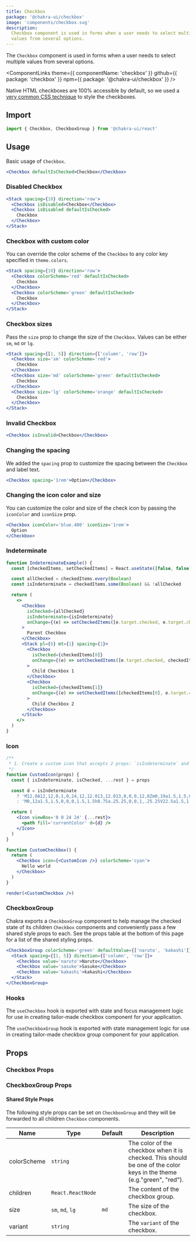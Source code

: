 ```yaml
---
title: Checkbox
package: '@chakra-ui/checkbox'
image: 'components/checkbox.svg'
description:
  Checkbox component is used in forms when a user needs to select multiple
  values from several options.
---
```


The `Checkbox` component is used in forms when a user needs to select multiple
values from several options.

<ComponentLinks
  theme={{ componentName: 'checkbox' }}
  github={{ package: 'checkbox' }}
  npm={{ package: '@chakra-ui/checkbox' }}
/>

<carbon-ad></carbon-ad>

Native HTML checkboxes are 100% accessible by default, so we used a
[very common CSS technique](https://dev.to/lkopacz/create-custom-keyboard-accessible-checkboxes-2036)
to style the checkboxes.

## Import

```js
import { Checkbox, CheckboxGroup } from '@chakra-ui/react'
```

## Usage

Basic usage of `Checkbox`.

```jsx
<Checkbox defaultIsChecked>Checkbox</Checkbox>
```

### Disabled Checkbox

```jsx
<Stack spacing={10} direction='row'>
  <Checkbox isDisabled>Checkbox</Checkbox>
  <Checkbox isDisabled defaultIsChecked>
    Checkbox
  </Checkbox>
</Stack>
```

### Checkbox with custom color

You can override the color scheme of the `Checkbox` to any color key specified
in `theme.colors`.

```jsx
<Stack spacing={10} direction='row'>
  <Checkbox colorScheme='red' defaultIsChecked>
    Checkbox
  </Checkbox>
  <Checkbox colorScheme='green' defaultIsChecked>
    Checkbox
  </Checkbox>
</Stack>
```

### Checkbox sizes

Pass the `size` prop to change the size of the `Checkbox`. Values can be either
`sm`, `md` or `lg`.

```jsx
<Stack spacing={[1, 5]} direction={['column', 'row']}>
  <Checkbox size='sm' colorScheme='red'>
    Checkbox
  </Checkbox>
  <Checkbox size='md' colorScheme='green' defaultIsChecked>
    Checkbox
  </Checkbox>
  <Checkbox size='lg' colorScheme='orange' defaultIsChecked>
    Checkbox
  </Checkbox>
</Stack>
```

### Invalid Checkbox

```jsx
<Checkbox isInvalid>Checkbox</Checkbox>
```

### Changing the spacing

We added the `spacing` prop to customize the spacing between the `Checkbox` and
label text.

```jsx live=false
<Checkbox spacing='1rem'>Option</Checkbox>
```

### Changing the icon color and size

You can customize the color and size of the check icon by passing the
`iconColor` and `iconSize` prop.

```jsx live=false
<Checkbox iconColor='blue.400' iconSize='1rem'>
  Option
</Checkbox>
```

### Indeterminate

```jsx
function IndeterminateExample() {
  const [checkedItems, setCheckedItems] = React.useState([false, false])

  const allChecked = checkedItems.every(Boolean)
  const isIndeterminate = checkedItems.some(Boolean) && !allChecked

  return (
    <>
      <Checkbox
        isChecked={allChecked}
        isIndeterminate={isIndeterminate}
        onChange={(e) => setCheckedItems([e.target.checked, e.target.checked])}
      >
        Parent Checkbox
      </Checkbox>
      <Stack pl={6} mt={1} spacing={1}>
        <Checkbox
          isChecked={checkedItems[0]}
          onChange={(e) => setCheckedItems([e.target.checked, checkedItems[1]])}
        >
          Child Checkbox 1
        </Checkbox>
        <Checkbox
          isChecked={checkedItems[1]}
          onChange={(e) => setCheckedItems([checkedItems[0], e.target.checked])}
        >
          Child Checkbox 2
        </Checkbox>
      </Stack>
    </>
  )
}
```

### Icon

```jsx manual=true
/**
 * 1. Create a custom icon that accepts 2 props: `isIndeterminate` and `isChecked`
 */
function CustomIcon(props) {
  const { isIndeterminate, isChecked, ...rest } = props

  const d = isIndeterminate
    ? 'M12,0A12,12,0,1,0,24,12,12.013,12.013,0,0,0,12,0Zm0,19a1.5,1.5,0,1,1,1.5-1.5A1.5,1.5,0,0,1,12,19Zm1.6-6.08a1,1,0,0,0-.6.917,1,1,0,1,1-2,0,3,3,0,0,1,1.8-2.75A2,2,0,1,0,10,9.255a1,1,0,1,1-2,0,4,4,0,1,1,5.6,3.666Z'
    : 'M0,12a1.5,1.5,0,0,0,1.5,1.5h8.75a.25.25,0,0,1,.25.25V22.5a1.5,1.5,0,0,0,3,0V13.75a.25.25,0,0,1,.25-.25H22.5a1.5,1.5,0,0,0,0-3H13.75a.25.25,0,0,1-.25-.25V1.5a1.5,1.5,0,0,0-3,0v8.75a.25.25,0,0,1-.25.25H1.5A1.5,1.5,0,0,0,0,12Z'

  return (
    <Icon viewBox='0 0 24 24' {...rest}>
      <path fill='currentColor' d={d} />
    </Icon>
  )
}

function CustomCheckbox() {
  return (
    <Checkbox icon={<CustomIcon />} colorScheme='cyan'>
      Hello world
    </Checkbox>
  )
}

render(<CustomCheckbox />)
```

### CheckboxGroup

Chakra exports a `CheckboxGroup` component to help manage the checked state of
its children `Checkbox` components and conveniently pass a few shared style
props to each. See the props table at the bottom of this page for a list of the
shared styling props.

```jsx
<CheckboxGroup colorScheme='green' defaultValue={['naruto', 'kakashi']}>
  <Stack spacing={[1, 5]} direction={['column', 'row']}>
    <Checkbox value='naruto'>Naruto</Checkbox>
    <Checkbox value='sasuke'>Sasuke</Checkbox>
    <Checkbox value='kakashi'>kakashi</Checkbox>
  </Stack>
</CheckboxGroup>
```

### Hooks

The `useCheckbox` hook is exported with state and focus management logic for use
in creating tailor-made checkbox component for your application.

The `useCheckboxGroup` hook is exported with state management logic for use in
creating tailor-made checkbox group component for your application.

## Props

### Checkbox Props

<PropsTable of='Checkbox' />

### CheckboxGroup Props

<PropsTable of='CheckboxGroup' />

#### Shared Style Props

The following style props can be set on `CheckboxGroup` and they will be
forwarded to all children `Checkbox` components.

| Name        | Type              | Default | Description                                                                                                           |
| ----------- | ----------------- | ------- | --------------------------------------------------------------------------------------------------------------------- |
| colorScheme | `string`          |         | The color of the checkbox when it is checked. This should be one of the color keys in the theme (e.g."green", "red"). |
| children    | `React.ReactNode` |         | The content of the checkbox group.                                                                                    |
| size        | `sm`, `md`, `lg`  | `md`    | The size of the checkbox.                                                                                             |
| variant     | `string`          |         | The `variant` of the checkbox.                                                                                        |
